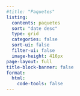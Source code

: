 ```yaml
---
#title: "Paquetes"
listing:
  contents: paquetes
  sort: "date desc"
  type: grid
  categories: false
  sort-ui: false
  filter-ui: false
  image-height: 416px
page-layout: full
title-block-banner: false
format: 
  html:
    code-tools: false
---
```


